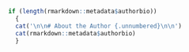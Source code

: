 <!-- PDF will include its own author page after the index-->

```r
if (length(rmarkdown::metadata$authorbio))
  {
  cat('\n\n# About the Author {.unnumbered}\n\n')
  cat(rmarkdown::metadata$authorbio)
  }
```